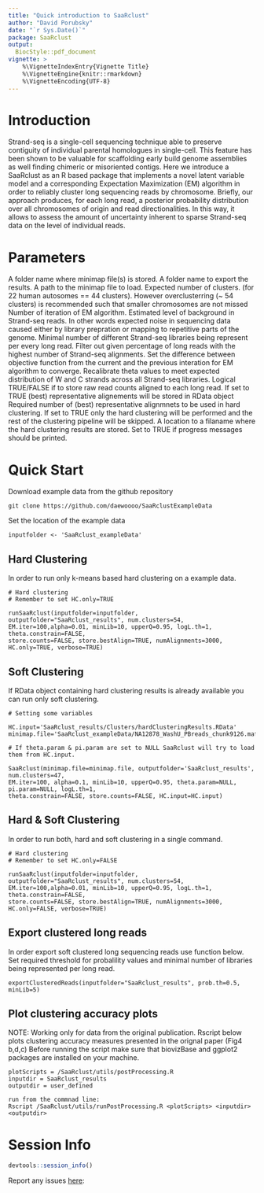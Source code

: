 ```yaml
---
title: "Quick introduction to SaaRclust"
author: "David Porubsky"
date: "`r Sys.Date()`"
package: SaaRclust
output:
  BiocStyle::pdf_document
vignette: >
    %\VignetteIndexEntry{Vignette Title}
    %\VignetteEngine{knitr::rmarkdown}
    %\VignetteEncoding{UTF-8}
---    
```


# Introduction

Strand-seq is a single-cell sequencing technique able to preserve contiguity of individual parental homologues in single-cell. This feature has been shown to be valuable for scaffolding early build genome assemblies as well finding chimeric or misoriented contigs. Here we introduce a SaaRclust as an R based package that implements a novel latent variable model and a corresponding Expectation Maximization (EM) algorithm in order to reliably cluster long sequencing reads by chromosome. Briefly, our approach produces, for each long read, a posterior probability distribution over all chromosomes of origin and read directionalities. In this way, it allows to assess the amount of uncertainty inherent to sparse Strand-seq data on the level of individual reads.

\newpage

# Parameters
\textbf{inputfolder:} A folder name where minimap file(s) is stored. \hfill \break
\textbf{outputfolder:} A folder name to export the results. \hfill \break
\textbf{minimap.file:} A path to the minimap file to load. \hfill \break
\textbf{num.clusters:} Expected number of clusters. (for 22 human autosomes == 44 clusters). However overclusterring (~ 54 clusters) is recommended such that smaller chromosomes are not missed \hfill \break
\textbf{EM.iter:} Number of iteration of EM algorithm. \hfill \break
\textbf{alpha:} Estimated level of background in Strand-seq reads. In other words expected noise in sequencing data caused either by library prepration or mapping to repetitive parts of the genome. \hfill \break
\textbf{minLib:} Minimal number of different Strand-seq libraries being represent per every long read. \hfill \break
\textbf{upperQ:} Filter out given percentage of long reads with the highest number of Strand-seq alignments. \hfill \break
\textbf{logL.th:} Set the difference between objective function from the current and the previous interation for EM algorithm to converge. \hfill \break
\textbf{theta.constrain:} Recalibrate theta values to meet expected distribution of W and C strands across all Strand-seq libraries. \hfill \break
\textbf{store.counts:} Logical TRUE/FALSE if to store raw read counts aligned to each long read. \hfill \break
\textbf{store.bestAlign:} If set to TRUE (best) representative alignements will be stored in RData object \hfill \break
\textbf{numAlignments:} Required number of (best) representative alignmnets to be used in hard clustering. \hfill \break
\textbf{HC.only:} If set to TRUE only the hard clustering will be performed and the rest of the clustering pipeline will be skipped. \hfill \break
\textbf{HC.input:} A location to a filaname where the hard clustering results are stored. \hfill \break
\textbf{verbose:} Set to TRUE if progress messages should be printed. \hfill \break

# Quick Start

Download example data from the github repository
```
git clone https://github.com/daewoooo/SaaRclustExampleData
```

Set the location of the example data
```
inputfolder <- 'SaaRclust_exampleData'
```

## Hard Clustering
In order to run only k-means based hard clustering on a example data.
```
# Hard clustering
# Remember to set HC.only=TRUE

runSaaRclust(inputfolder=inputfolder, outputfolder="SaaRclust_results", num.clusters=54,
EM.iter=100,alpha=0.01, minLib=10, upperQ=0.95, logL.th=1, theta.constrain=FALSE,
store.counts=FALSE, store.bestAlign=TRUE, numAlignments=3000, HC.only=TRUE, verbose=TRUE)
```

## Soft Clustering
If RData object containing hard clustering results is already available you can run only soft clustering.
```
# Setting some variables

HC.input='SaaRclust_results/Clusters/hardClusteringResults.RData'
minimap.file='SaaRclust_exampleData/NA12878_WashU_PBreads_chunk9126.maf.gz'
```

```
# If theta.param & pi.param are set to NULL SaaRclust will try to load them from HC.input.

SaaRclust(minimap.file=minimap.file, outputfolder='SaaRclust_results', num.clusters=47,
EM.iter=100, alpha=0.1, minLib=10, upperQ=0.95, theta.param=NULL, pi.param=NULL, logL.th=1,
theta.constrain=FALSE, store.counts=FALSE, HC.input=HC.input)
```

## Hard & Soft Clustering
In order to run both, hard and soft clustering in a single command.
```
# Hard clustering
# Remember to set HC.only=FALSE

runSaaRclust(inputfolder=inputfolder, outputfolder="SaaRclust_results", num.clusters=54,
EM.iter=100,alpha=0.01, minLib=10, upperQ=0.95, logL.th=1, theta.constrain=FALSE,
store.counts=FALSE, store.bestAlign=TRUE, numAlignments=3000, HC.only=FALSE, verbose=TRUE)
```

## Export clustered long reads
In order export soft clustered long sequencing reads use function below.
Set required threshold for probalility values and minimal number of libraries being represented per long read.
```
exportClusteredReads(inputfolder="SaaRclust_results", prob.th=0.5, minLib=5)
```

## Plot clustering accuracy plots
NOTE: Working only for data from the original publication.
\hfill \break 
Rscript below plots clustering accuracy measures presented in the orignal paper (Fig4 b,d,c)
\hfill \break 
Before running the script make sure that biovizBase and ggplot2 packages are installed on your machine.
```
plotScripts = /SaaRclust/utils/postProcessing.R
inputdir = SaaRclust_results
outputdir = user_defined

run from the commnad line:
Rscript /SaaRclust/utils/runPostProcessing.R <plotScripts> <inputdir> <outputdir>
```

\newpage

# Session Info
```r
devtools::session_info()
```

Report any issues
[here](https://github.com/daewoooo/SaaRclust/issues):
